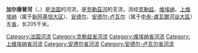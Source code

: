 {{noteTA
|G1=法国地名
|G2=单位
}}
{{Infobox river
| name              = 加尔唐普河<br>Gartempe
| image             = Pont Gartempe Saint Savin 2006-07-10 1.jpg
| image_caption     = 流经[[圣萨万|圣萨万]]的加尔唐普河
| map               = Gartempe.png
| source1_location  = [[佩拉布|佩拉布]] 
| source1_elevation = 623米
| source1_coordinates = {{coord|46|05|21|N|1|55|07|E}}
| mouth_location    = [[克勒茲河|克勒茲河]]
| mouth_coordinates = {{coord|46|47|05|N|0|49|47|E|name=Creuse-Gartempe}}
| progression       = {{RCreuse}}
| subdivision_type1 = 国家
| subdivision_name1 = {{FR}}
| subdivision_type2 = [[法国大区|大区]]
| subdivision_name2 = {{flag|Centre-Val de Loire}}<br>{{flag|Nouvelle-Aquitaine}}
| subdivision_type3 = [[省_(法国)|省份]]
| subdivision_name3 = {{flag|Creuse}}<br>{{flag|Vienne}}<br>{{flag|Haute-Vienne}}<br>{{flag|Indre}}<br>{{flag|Indre-et-Loire}}
| length            = {{convert|205|km|abbr=on}}
| discharge1_avg    = 
| basin_size        = {{convert|3,950|km2|abbr=on}}
}}
'''加尔唐普河'''（{{lang-fr|Gartempe}}，{{IPA-fr|ɡaʁtɑ̃p}}）是[[法国|法国]]的河流，是[[克勒茲河|克勒茲河]]的支流，流经[[克勒兹省|克勒兹]]、[[维埃纳省|维埃纳]]、[[上维埃纳省|上维埃纳]]（属于[[新阿基坦大区|新阿基坦大区]]）、[[安德尔省|安德尔]]、[[安德尔-卢瓦尔省|安德尔-卢瓦尔]]（属于[[中央-盧瓦爾河谷大區|中央-盧瓦爾河谷大區]]）五[[省_(法国)|省]]，长205千米。

[[Category:法国河流|Category:法国河流]]
[[Category:克勒兹省河流|Category:克勒兹省河流]]
[[Category:维埃纳省河流|Category:维埃纳省河流]]
[[Category:上维埃纳省河流|Category:上维埃纳省河流]]
[[Category:安德尔省河流|Category:安德尔省河流]]
[[Category:安德尔-卢瓦尔省河流|Category:安德尔-卢瓦尔省河流]]